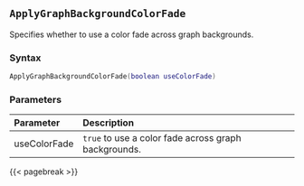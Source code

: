 ## `ApplyGraphBackgroundColorFade` {#batch-applygraphbackgroundcolorfade}

Specifies whether to use a color fade across graph backgrounds.

### Syntax {-}

``` .lua
ApplyGraphBackgroundColorFade(boolean useColorFade)
```

### Parameters {-}

**Parameter** | **Description**
| :-- | :-- |
useColorFade | `true` to use a color fade across graph backgrounds.

{{< pagebreak >}}
